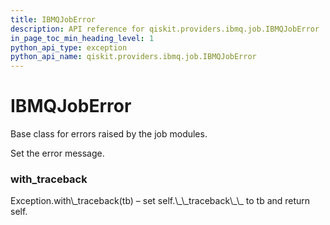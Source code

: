 ```yaml
---
title: IBMQJobError
description: API reference for qiskit.providers.ibmq.job.IBMQJobError
in_page_toc_min_heading_level: 1
python_api_type: exception
python_api_name: qiskit.providers.ibmq.job.IBMQJobError
---
```


# IBMQJobError

<Class id="qiskit.providers.ibmq.job.IBMQJobError" isDedicatedPage={true} github="https://github.com/qiskit/qiskit-ibmq-provider/tree/stable/0.7/qiskit/providers/ibmq/job/exceptions.py" signature="IBMQJobError(*message)" modifiers="exception">
  Base class for errors raised by the job modules.

  Set the error message.

  ### with\_traceback

  <Function id="qiskit.providers.ibmq.job.IBMQJobError.with_traceback" signature="with_traceback()">
    Exception.with\_traceback(tb) – set self.\_\_traceback\_\_ to tb and return self.
  </Function>
</Class>

